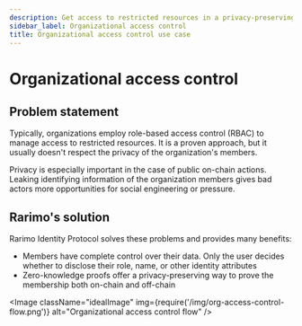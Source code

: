 ```yaml
---
description: Get access to restricted resources in a privacy-preserving way
sidebar_label: Organizational access control
title: Organizational access control use case
---
```


# Organizational access control

## Problem statement

Typically, organizations employ role-based access control (RBAC) to manage access to restricted resources. It is a proven approach, but it usually doesn't respect the privacy of the organization's members.

Privacy is especially important in the case of public on-chain actions. Leaking identifying information of the organization members gives bad actors more opportunities for social engineering or pressure.

## Rarimo's solution

Rarimo Identity Protocol solves these problems and provides many benefits:
- Members have complete control over their data. Only the user decides whether to disclose their role, name, or other identity attributes
- Zero-knowledge proofs offer a privacy-preserving way to prove the membership both on-chain and off-chain

<Image className="idealImage" img={require('/img/org-access-control-flow.png')} alt="Organizational access control flow" />
